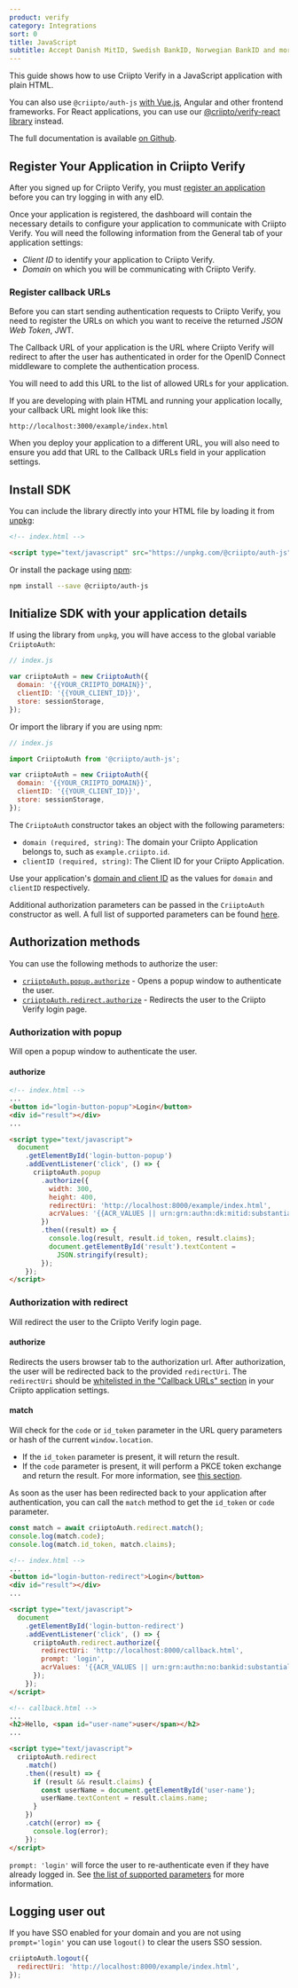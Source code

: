```yaml
---
product: verify
category: Integrations
sort: 0
title: JavaScript
subtitle: Accept Danish MitID, Swedish BankID, Norwegian BankID and more eID logins in your JavaScript application with @criipto/auth-js.
---
```



This guide shows how to use Criipto Verify in a JavaScript application with plain HTML.

You can also use `@criipto/auth-js` [with Vue.js](/verify/integrations/vuejs), Angular and other frontend frameworks. For React applications, you can use our [@criipto/verify-react library](/verify/integrations/react) instead.

The full documentation is available [on Github](https://github.com/criipto/criipto-auth.js).

## Register Your Application in Criipto Verify

After you signed up for Criipto Verify, you must [register an application](https://dashboard.criipto.com/applications/add) before you can try logging in with any eID.

Once your application is registered, the dashboard will contain the necessary details to configure your application to communicate with Criipto Verify.
You will need the following information from the General tab of your application settings:

- _Client ID_ to identify your application to Criipto Verify.
- _Domain_ on which you will be communicating with Criipto Verify.

### Register callback URLs

Before you can start sending authentication requests to Criipto Verify, you need to register the URLs on which you want to receive the returned *JSON Web Token*, JWT.

The Callback URL of your application is the URL where Criipto Verify will redirect to after the user has authenticated in order for the OpenID Connect middleware to complete the authentication process.

You will need to add this URL to the list of allowed URLs for your application.

If you are developing with plain HTML and running your application locally, your callback URL might look like this:

```
http://localhost:3000/example/index.html
```

When you deploy your application to a different URL, you will also need to ensure you add that URL to the Callback URLs field in your application settings.

## Install SDK

You can include the library directly into your HTML file by loading it from [unpkg](https://www.npmjs.com/package/unpkg):

```html
<!-- index.html -->

<script type="text/javascript" src="https://unpkg.com/@criipto/auth-js"></script>
```

Or install the package using [npm](https://npmjs.org/):

```sh
npm install --save @criipto/auth-js
```

## Initialize SDK with your application details

If using the library from `unpkg`, you will have access to the global variable `CriiptoAuth`:

```javascript
// index.js

var criiptoAuth = new CriiptoAuth({
  domain: '{{YOUR_CRIIPTO_DOMAIN}}',
  clientID: '{{YOUR_CLIENT_ID}}',
  store: sessionStorage,
});
```

Or import the library if you are using npm:

```javascript
// index.js

import CriiptoAuth from '@criipto/auth-js';

var criiptoAuth = new CriiptoAuth({
  domain: '{{YOUR_CRIIPTO_DOMAIN}}',
  clientID: '{{YOUR_CLIENT_ID}}',
  store: sessionStorage,
});
```

The `CriiptoAuth` constructor takes an object with the following parameters:

- `domain (required, string)`: The domain your Criipto Application belongs to, such as `example.criipto.id`.
- `clientID (required, string)`: The Client ID for your Criipto Application.

Use your application's [domain and client ID](#register-your-application-in-criipto-verify) as the values for `domain` and `clientID` respectively.

Additional authorization parameters can be passed in the `CriiptoAuth` constructor as well. A full list of supported parameters can be found [here](/verify/getting-started/oidc-intro/#example-authentication-url).

## Authorization methods

You can use the following methods to authorize the user:

- [`criiptoAuth.popup.authorize`](#authorization-with-popup) - Opens a popup window to authenticate the user.
- [`criiptoAuth.redirect.authorize`](#authorization-with-redirect) - Redirects the user to the Criipto Verify login page.

### Authorization with popup

Will open a popup window to authenticate the user.

#### authorize

```html
<!-- index.html -->
...
<button id="login-button-popup">Login</button>
<div id="result"></div>
...

<script type="text/javascript">
  document
    .getElementById('login-button-popup')
    .addEventListener('click', () => {
      criiptoAuth.popup
        .authorize({
          width: 300,
          height: 400,
          redirectUri: 'http://localhost:8000/example/index.html',
          acrValues: '{{ACR_VALUES || urn:grn:authn:dk:mitid:substantial}}',
        })
        .then((result) => {
          console.log(result, result.id_token, result.claims);
          document.getElementById('result').textContent =
            JSON.stringify(result);
        });
    });
</script>
```

### Authorization with redirect

Will redirect the user to the Criipto Verify login page.

#### authorize

Redirects the users browser tab to the authorization url. After authorization, the user will be redirected back to the provided `redirectUri`.
The `redirectUri` should be [whitelisted in the "Callback URLs" section](#register-callback-URLs) in your Criipto application settings.

#### match

Will check for the `code` or `id_token` parameter in the URL query parameters or hash of the current `window.location`.

- If the `id_token` parameter is present, it will return the result.
- If the `code` parameter is present, it will perform a PKCE token exchange and return the result. For more information, see [this section](/verify/getting-started/oidc-intro/#exchange-the-code-for-a-token).

As soon as the user has been redirected back to your application after authentication, you can call the `match` method to get the `id_token` or `code` parameter.

```javascript
const match = await criiptoAuth.redirect.match();
console.log(match.code);
console.log(match.id_token, match.claims);
```

```html
<!-- index.html -->
...
<button id="login-button-redirect">Login</button>
<div id="result"></div>
...

<script type="text/javascript">
  document
    .getElementById('login-button-redirect')
    .addEventListener('click', () => {
      criiptoAuth.redirect.authorize({
        redirectUri: 'http://localhost:8000/callback.html',
        prompt: 'login',
        acrValues: '{{ACR_VALUES || urn:grn:authn:no:bankid:substantial}}',
      });
    });
</script>

<!-- callback.html -->
...
<h2>Hello, <span id="user-name">user</span></h2>
...

<script type="text/javascript">
  criiptoAuth.redirect
    .match()
    .then((result) => {
      if (result && result.claims) {
        const userName = document.getElementById('user-name');
        userName.textContent = result.claims.name;
      }
    })
    .catch((error) => {
      console.log(error);
    });
</script>
```

`prompt: 'login'` will force the user to re-authenticate even if they have already logged in. See [the list of supported parameters](/verify/getting-started/oidc-intro/#example-authentication-url) for more information.

## Logging user out

If you have SSO enabled for your domain and you are not using `prompt='login'` you can use `logout()` to clear the users SSO session.

```javascript
criiptoAuth.logout({
  redirectUri: 'http://localhost:8000/example/index.html',
});
```